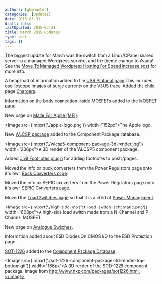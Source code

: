 ```yaml
---
authors: [gbmhunter]
categories: [Updates]
date: 2015-03-31
draft: false
lastUpdated: 2015-03-31
title: March 2015 Updates
type: post
tags: []
---
```



The biggest update for March was the switch from a Linux/CPanel shared server to a managed Wordpress service, and the theme change to Avada! See the [Move To Managed Wordpress Hosting For Speed Increase post](/updates/2015/04/03/move-to-managed-wordpress-hosting-for-speed-increase) for more info.

A heap load of information added to the [USB Protocol page](/electronics/communication-protocols/usb-protocol).This includes oscilloscope images of surge currents on the VBUS trace. Added the child page [Chargers](/electronics/communication-protocols/usb-protocol/chargers).

Information on the body connection inside MOSFETs added to the [MOSFET page](/electronics/components/transistors/mosfets).

New page on [Made For Apple (MFi)](/electronics/circuit-design/made-for-ipod-iphone-ipad-mfi).

<Image src={import('./apple-logo.png')} width="152px">The Apple logo.</Image>

New [WLCSP package](/pcb-design/component-packages/wlcsp-component-package) added to the Component Package database.

<Image src={import('./wlcsp5-component-package-3d-render.jpg')} width="236px">A 3D render of the WLCSP5 component package.</Image>

Added [Civil Footnotes plugin](https://wordpress.org/plugins/civil-footnotes/) for adding footnotes to posts/pages.

Moved the info on buck converters from the Power Regulators page onto it's own [Buck Converters page](/electronics/components/power-regulators/switch-mode-power-supplies-smps/buck-converters/).

Moved the info on SEPIC converters from the Power Regulators page onto it's own [SEPIC Converters page](/electronics/components/power-regulators/switch-mode-power-supplies-smps/sepics/).

Moved the [Load Switches page](/electronics/circuit-design/load-switches/) so that it is a child of [Power Management](/electronics/circuit-design/power-management).

<Image src={import('./high-side-mosfet-load-switch-schematic.png')} width="608px">A high-side load switch made from a N-Channel and P-Channel MOSFET.</Image>

New page on [Analogue Switches](/electronics/components/analogue-switches-transmission-gates/).

Information added about ESD Diodes On CMOS I/O to the ESD Protection page.

[SOT-1226](/pcb-design/component-packages/sot-1226-2-component-package) added to the [Component Package Database](/pcb-design/component-packages).

<Image src={import('./sot-1226-component-package-3d-render-top-bottom.gif')} width="166px">A 3D render of the SOD-1226 component package. Image from http://www.nxp.com/packages/sot1226.html.</Image>
